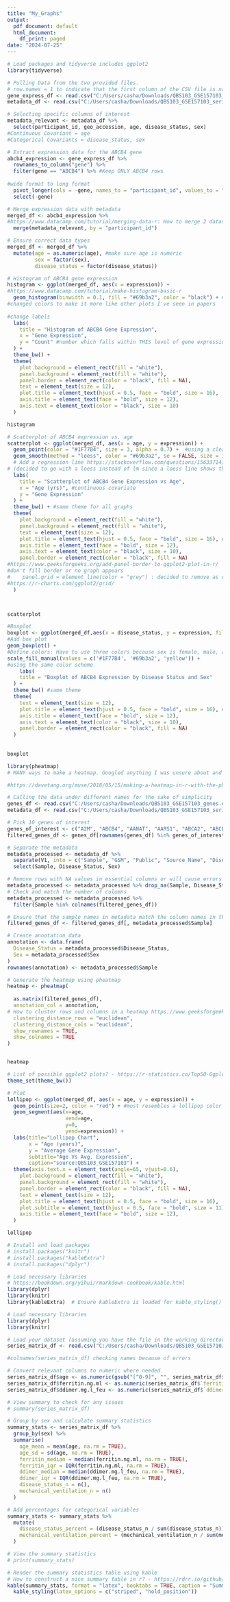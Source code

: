 ```yaml
---
title: "My_Graphs"
output:
  pdf_document: default
  html_document:
    df_print: paged
date: "2024-07-25"
---
```



```r
# Load packages and tidyverse includes ggplot2
library(tidyverse)

# Pulling Data from the two provided files. 
# row.names = 1 to indicate that the first column of the CSV file is names for the data frame.
gene_express_df <- read.csv("C:/Users/casha/Downloads/QBS103_GSE157103_genes.csv", row.names = 1)
metadata_df <- read.csv("C:/Users/casha/Downloads/QBS103_GSE157103_series_matrix.csv")

# Selecting specific columns of interest
metadata_relevant <- metadata_df %>%
  select(participant_id, geo_accession, age, disease_status, sex)
#Continuous Covariant = age
#Categorical Covariants = disease_status, sex

# Extract expression data for the ABCB4 gene
abcb4_expression <- gene_express_df %>%
  rownames_to_column("gene") %>%
  filter(gene == "ABCB4") %>% #Keep ONLY ABCB4 rows
  
#wide format to long format
  pivot_longer(cols = -gene, names_to = "participant_id", values_to = "expression") %>% 
  select(-gene)

# Merge expression data with metadata
merged_df <- abcb4_expression %>%
#https://www.datacamp.com/tutorial/merging-data-r: How to merge 2 datasets in R  
  merge(metadata_relevant, by = "participant_id")

# Ensure correct data types
merged_df <- merged_df %>%
  mutate(age = as.numeric(age), #make sure age is numeric
         sex = factor(sex),
         disease_status = factor(disease_status))
```


```r
# Histogram of ABCB4 gene expression
histogram <- ggplot(merged_df, aes(x = expression)) +
#https://www.datacamp.com/tutorial/make-histogram-basic-r
  geom_histogram(binwidth = 0.1, fill = "#69b3a2", color = "black") + #binwidth is how wide we want each box on histogram. Appropriate for data
#changed colors to make it more like other plots I've seen in papers  
  
#change labels
  labs(
    title = "Histogram of ABCB4 Gene Expression",
    x = "Gene Expression",
    y = "Count" #number which falls within THIS level of gene expression
  ) +
  theme_bw() +
  theme(
    plot.background = element_rect(fill = "white"),
    panel.background = element_rect(fill = "white"),
    panel.border = element_rect(color = "black", fill = NA),
    text = element_text(size = 12),
    plot.title = element_text(hjust = 0.5, face = "bold", size = 16),
    axis.title = element_text(face = "bold", size = 12),
    axis.text = element_text(color = "black", size = 10)
  )

histogram
```


```r
# Scatterplot of ABCB4 expression vs. age
scatterplot <- ggplot(merged_df, aes(x = age, y = expression)) +
  geom_point(color = "#1F77B4", size = 3, alpha = 0.7) +  #using a clear color and changing the thickness  http://www.sthda.com/english/wiki/colors-in-r
  geom_smooth(method = "loess", color = "#69b3a2", se = FALSE, size = 1) + #keeping the color scheme similar for all the plots
  # Add a regression line https://stackoverflow.com/questions/15633714/adding-a-regression-line-on-a-ggplot and https://ggplot2.tidyverse.org/reference/geom_smooth.html 
# (decided to go with a loess instead of lm since a loess line shows the higher average gene expression around 40, and the lowest gene expression point at 70 years.
  labs(
    title = "Scatterplot of ABCB4 Gene Expression vs Age",
    x = "Age (yrs)", #continuous covariate
    y = "Gene Expression"
  ) +
  theme_bw() + #same theme for all graphs
  theme(
    plot.background = element_rect(fill = "white"),
    panel.background = element_rect(fill = "white"),
    text = element_text(size = 12),
    plot.title = element_text(hjust = 0.5, face = "bold", size = 16), #keeping sizing consistent between plots
    axis.title = element_text(face = "bold", size = 12),
    axis.text = element_text(color = "black", size = 10),
    panel.border = element_rect(color = "black", fill = NA)
#https://www.geeksforgeeks.org/add-panel-border-to-ggplot2-plot-in-r/
#don't fill border or no graph appears
#    panel.grid = element_line(color = "grey") : decided to remove as did not help but learned a new technique so if th etheme is changed, may be necessary later to know
#https://r-charts.com/ggplot2/grid/
  )



scatterplot
```



```r
#Boxplot
boxplot <- ggplot(merged_df,aes(x = disease_status, y = expression, fill = sex)) +
#Add box plot
geom_boxplot() + 
#Define colors: Have to use three colors because sex is female, male, and unknown
scale_fill_manual(values = c('#1F77B4', '#69b3a2', 'yellow')) + 
#using the same color scheme
    labs(
    title = "Boxplot of ABCB4 Expression by Disease Status and Sex"
  ) +
  theme_bw() #same theme
  theme(
    text = element_text(size = 12),
    plot.title = element_text(hjust = 0.5, face = "bold", size = 16), #keeping sizing consistent between plots
    axis.title = element_text(face = "bold", size = 12),
    axis.text = element_text(color = "black", size = 10),
    panel.border = element_rect(color = "black", fill = NA)
  )
  
  
boxplot
```


```r
library(pheatmap)
# MANY ways to make a heatmap. Googled anything I was unsure about and linked the results in the document.

#https://davetang.org/muse/2018/05/15/making-a-heatmap-in-r-with-the-pheatmap-package/ - How to make a heatmap in RStudio?

# Calling the data under different names for the sake of simplicity
genes_df <- read.csv("C:/Users/casha/Downloads/QBS103_GSE157103_genes.csv", row.names = 1)
metadata_df <- read.csv("C:/Users/casha/Downloads/QBS103_GSE157103_series_matrix.csv", sep = "\t", header = FALSE) #to get data to line up

# Pick 10 genes of interest
genes_of_interest <- c("A2M", "ABCB4", "AANAT", "AARS1", "ABCA2", "ABCB4", "ABCC11", "ABCD2", "ABCA7", "ABCF3")
filtered_genes_df <- genes_df[rownames(genes_df) %in% genes_of_interest, ]

# Separate the metadata
metadata_processed <- metadata_df %>%
  separate(V1, into = c("Sample", "GSM", "Public", "Source_Name", "Disease_Status", "Sex", "Additional_Data"), sep = ",") %>%
  select(Sample, Disease_Status, Sex)

# Remove rows with NA values in essential columns or will cause errors
metadata_processed <- metadata_processed %>% drop_na(Sample, Disease_Status, Sex)
# Check and match the number of columns
metadata_processed <- metadata_processed %>%
  filter(Sample %in% colnames(filtered_genes_df))

# Ensure that the sample names in metadata match the column names in the gene expression data
filtered_genes_df <- filtered_genes_df[, metadata_processed$Sample]

# Create annotation data
annotation <- data.frame(
  Disease_Status = metadata_processed$Disease_Status,
  Sex = metadata_processed$Sex
)
rownames(annotation) <- metadata_processed$Sample

# Generate the heatmap using pheatmap
heatmap <- pheatmap(
  
  as.matrix(filtered_genes_df),
  annotation_col = annotation,
# How to cluster rows and columns in a heatmap https://www.geeksforgeeks.org/draw-heatmap-with-clusters-using-pheatmap-in-r/
  clustering_distance_rows = "euclidean",
  clustering_distance_cols = "euclidean",
  show_rownames = TRUE,
  show_colnames = TRUE
)


heatmap
```

```r
# List of possible ggplot2 plots? - https://r-statistics.co/Top50-Ggplot2-Visualizations-MasterList-R-Code.html
theme_set(theme_bw())

# Plot
lollipop <- ggplot(merged_df, aes(x = age, y = expression)) + 
  geom_point(size=2, color = "red") + #most resembles a lollipop color
  geom_segment(aes(x=age, 
                   xend=age, 
                   y=0, 
                   yend=expression)) + 
  labs(title="Lollipop Chart",
       x = "Age (years)",
       y = "Average Gene Expression",
       subtitle="Age Vs Avg. Expression", 
       caption="source:QBS103_GSE157103") + 
  theme(axis.text.x = element_text(angle=65, vjust=0.6),
    plot.background = element_rect(fill = "white"),
    panel.background = element_rect(fill = "white"),
    panel.border = element_rect(color = "black", fill = NA),
    text = element_text(size = 12),
    plot.title = element_text(hjust = 0.5, face = "bold", size = 16),
    plot.subtitle = element_text(hjust = 0.5, face = "bold", size = 11),
    axis.title = element_text(face = "bold", size = 12),
  )

lollipop
```


```r
# Install and load packages
# install.packages("knitr")
# install.packages("kableExtra")
# install.packages("dplyr") 
```


```r
# Load necessary libraries
# https://bookdown.org/yihui/rmarkdown-cookbook/kable.html
library(dplyr)
library(knitr)
library(kableExtra)  # Ensure kableExtra is loaded for kable_styling()
```


```r
# Load necessary libraries
library(dplyr)
library(knitr)

# Load your dataset (assuming you have the file in the working directory)
series_matrix_df <- read.csv("C:/Users/casha/Downloads/QBS103_GSE157103_series_matrix.csv", stringsAsFactors = FALSE)

#colnames(series_matrix_df) checking names because of errors

# Convert relevant columns to numeric where needed
series_matrix_df$age <- as.numeric(gsub("[^0-9]", "", series_matrix_df$age))
series_matrix_df$ferritin.ng.ml <- as.numeric(series_matrix_df$`ferritin.ng.ml.`)
series_matrix_df$ddimer.mg.l_feu <- as.numeric(series_matrix_df$`ddimer.mg.l_feu.`)

# View summary to check for any issues
# summary(series_matrix_df)
```


```r
# Group by sex and calculate summary statistics
summary_stats <- series_matrix_df %>%
  group_by(sex) %>%
  summarise(
    age_mean = mean(age, na.rm = TRUE),
    age_sd = sd(age, na.rm = TRUE),
    ferritin_median = median(ferritin.ng.ml, na.rm = TRUE),
    ferritin_iqr = IQR(ferritin.ng.ml, na.rm = TRUE),
    ddimer_median = median(ddimer.mg.l_feu, na.rm = TRUE),
    ddimer_iqr = IQR(ddimer.mg.l_feu, na.rm = TRUE),
    disease_status_n = n(),
    mechanical_ventilation_n = n()
  )

# Add percentages for categorical variables
summary_stats <- summary_stats %>%
  mutate(
    disease_status_percent = (disease_status_n / sum(disease_status_n)) * 100,
    mechanical_ventilation_percent = (mechanical_ventilation_n / sum(mechanical_ventilation_n)) * 100
  )

# View the summary statistics
# print(summary_stats)
```






```r
# Render the summary statistics table using kable
# How to construct a nice summary table in r? - https://rdrr.io/github/grayclhn/dbframe-R-library/man/booktabs.html
kable(summary_stats, format = "latex", booktabs = TRUE, caption = "Summary Statistics Stratified by Sex") %>%
  kable_styling(latex_options = c("striped", "hold_position"))
```





